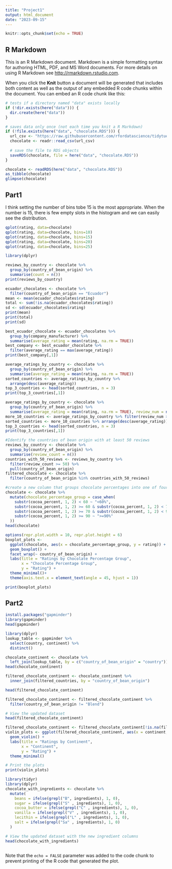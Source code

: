 ```yaml
---
title: "Project1"
output: html_document
date: "2023-09-15"
---
```


```r
knitr::opts_chunk$set(echo = TRUE)
```

## R Markdown

This is an R Markdown document. Markdown is a simple formatting syntax for authoring HTML, PDF, and MS Word documents. For more details on using R Markdown see <http://rmarkdown.rstudio.com>.

When you click the **Knit** button a document will be generated that includes both content as well as the output of any embedded R code chunks within the document. You can embed an R code chunk like this:

```r
# tests if a directory named "data" exists locally
if (!dir.exists(here("data"))) {
  dir.create(here("data"))
}

# saves data only once (not each time you knit a R Markdown)
if (!file.exists(here("data", "chocolate.RDS"))) {
  url_csv <- "https://raw.githubusercontent.com/rfordatascience/tidytuesday/master/data/2022/2022-01-18/chocolate.csv"
  chocolate <- readr::read_csv(url_csv)
  
  # save the file to RDS objects
  saveRDS(chocolate, file = here("data", "chocolate.RDS"))
}

chocolate <- readRDS(here("data", "chocolate.RDS"))
as_tibble(chocolate)
glimpse(chocolate)
```

## Part1

I think setting the number of bins tobe 15 is the most appropriate. When the number is 15, there is few empty slots in the histogram and we can easily see the distribution. 

```r
qplot(rating, data=chocolate)
qplot(rating, data=chocolate, bins=10)
qplot(rating, data=chocolate, bins=15)
qplot(rating, data=chocolate, bins=20)
qplot(rating, data=chocolate, bins=25)
```


```r
library(dplyr)

reviews_by_country <- chocolate %>%
  group_by(country_of_bean_origin) %>%
  summarise(count = n())
print(reviews_by_country)
```


```r
ecuador_chocolates <- chocolate %>%
  filter(country_of_bean_origin == "Ecuador")
mean <- mean(ecuador_chocolates$rating)
total <- sum(!is.na(ecuador_chocolates$rating))
sd <- sd(ecuador_chocolates$rating)
print(mean)
print(total)
print(sd)
```


```r
best_ecuador_chocolate <- ecuador_chocolates %>%
  group_by(company_manufacturer) %>%
  summarise(average_rating = mean(rating, na.rm = TRUE))
best_company <- best_ecuador_chocolate %>%
  filter(average_rating == max(average_rating))
print(best_company[,1])
```


```r
average_ratings_by_country <- chocolate %>%
  group_by(country_of_bean_origin) %>%
  summarise(average_rating = mean(rating, na.rm = TRUE))
sorted_countries <- average_ratings_by_country %>%
  arrange(desc(average_rating))
top_3_countries <- head(sorted_countries, n = 3)
print(top_3_countries[,1])
```


```r
average_ratings_by_country <- chocolate %>%
  group_by(country_of_bean_origin) %>%
  summarise(average_rating = mean(rating, na.rm = TRUE), review_num = n())
more_10_countries <- average_ratings_by_country %>% filter(review_num >= 10)
sorted_countries <- more_10_countries %>% arrange(desc(average_rating))
top_3_countries <- head(sorted_countries, n = 3)
print(top_3_countries[,1])
```


```r
#Identify the countries of bean origin with at least 50 reviews
reviews_by_country <- chocolate %>%
  group_by(country_of_bean_origin) %>%
  summarise(review_count = n())
countries_with_50_reviews <- reviews_by_country %>%
  filter(review_count >= 50) %>%
  pull(country_of_bean_origin)
filtered_chocolate <- chocolate %>%
  filter(country_of_bean_origin %in% countries_with_50_reviews)

#create a new column that groups chocolate percentages into one of four groups
chocolate <- chocolate %>%
  mutate(chocolate_percentage_group = case_when(
    substr(cocoa_percent, 1, 2) < 60 ~ "<60%",
    substr(cocoa_percent, 1, 2) >= 60 & substr(cocoa_percent, 1, 2) < 70 ~ "60% to 70%",
    substr(cocoa_percent, 1, 2) >= 70 & substr(cocoa_percent, 1, 2) < 90 ~ "70% to 90%",
    substr(cocoa_percent, 1, 2) >= 90 ~ ">=90%"
  ))
head(chocolate)

```


```r
options(repr.plot.width = 10, repr.plot.height = 6)
boxplot_plots <- 
  ggplot(chocolate, aes(x = chocolate_percentage_group, y = rating)) +
  geom_boxplot() +
  facet_wrap(~ country_of_bean_origin) +
  labs(title = "Ratings by Chocolate Percentage Group",
       x = "Chocolate Percentage Group",
       y = "Rating") +
  theme_minimal()+
  theme(axis.text.x = element_text(angle = 45, hjust = 1)) 

print(boxplot_plots)

```
## Part2

```r
install.packages("gapminder")
library(gapminder)
head(gapminder)
```

```r
library(dplyr)
lookup_table <- gapminder %>%
  select(country, continent) %>%
  distinct()

chocolate_continent <- chocolate %>%
  left_join(lookup_table, by = c("country_of_bean_origin" = "country"))
head(chocolate_continent)

```
```r
filtered_chocolate_continent <- chocolate_continent %>%
  inner_join(filtered_countries, by = "country_of_bean_origin")

head(filtered_chocolate_continent)
```

```r
filtered_chocolate_continent <- filtered_chocolate_continent %>%
  filter(country_of_bean_origin != "Blend")

# View the updated dataset
head(filtered_chocolate_continent)
```


```r

filtered_chocolate_continent <- filtered_chocolate_continent[!is.na(filtered_chocolate_continent$continent), ]
violin_plots <- ggplot(filtered_chocolate_continent, aes(x = continent, y = average_rating)) +
  geom_violin() +
  labs(title = "Ratings by Continent",
       x = "Continent",
       y = "Rating") +
  theme_minimal()

# Print the plots
print(violin_plots)

```


```r
library(tidyr)
library(dplyr)
chocolate_with_ingredients <- chocolate %>%
  mutate(
    beans = ifelse(grepl("B", ingredients), 1, 0),
    sugar = ifelse(grepl("S" , ingredients), 1, 0),
    cocoa_butter = ifelse(grepl("C" , ingredients), 1, 0),
    vanilla = ifelse(grepl("V" , ingredients), 1, 0),
    lecithin = ifelse(grepl("L" , ingredients), 1, 0),
    salt = ifelse(grepl("Sa" , ingredients), 1, 0)
  )

# View the updated dataset with the new ingredient columns
head(chocolate_with_ingredients)
```


```r
```

Note that the `echo = FALSE` parameter was added to the code chunk to prevent printing of the R code that generated the plot.
